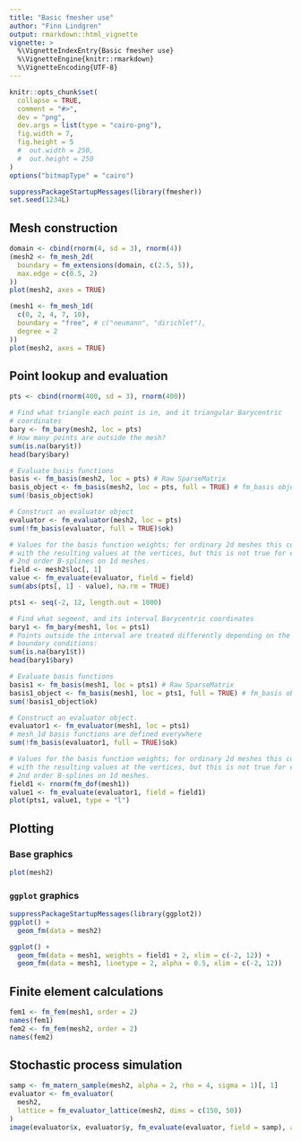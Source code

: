 ```yaml
---
title: "Basic fmesher use"
author: "Finn Lindgren"
output: rmarkdown::html_vignette
vignette: >
  %\VignetteIndexEntry{Basic fmesher use}
  %\VignetteEngine{knitr::rmarkdown}
  %\VignetteEncoding{UTF-8}
---
```


```r
knitr::opts_chunk$set(
  collapse = TRUE,
  comment = "#>",
  dev = "png",
  dev.args = list(type = "cairo-png"),
  fig.width = 7,
  fig.height = 5
  #  out.width = 250,
  #  out.height = 250
)
options("bitmapType" = "cairo")
```

```r
suppressPackageStartupMessages(library(fmesher))
set.seed(1234L)
```

## Mesh construction

```r
domain <- cbind(rnorm(4, sd = 3), rnorm(4))
(mesh2 <- fm_mesh_2d(
  boundary = fm_extensions(domain, c(2.5, 5)),
  max.edge = c(0.5, 2)
))
plot(mesh2, axes = TRUE)
```

```r
(mesh1 <- fm_mesh_1d(
  c(0, 2, 4, 7, 10),
  boundary = "free", # c("neumann", "dirichlet"),
  degree = 2
))
plot(mesh2, axes = TRUE)
```

## Point lookup and evaluation

```r
pts <- cbind(rnorm(400, sd = 3), rnorm(400))

# Find what triangle each point is in, and it triangular Barycentric
# coordinates
bary <- fm_bary(mesh2, loc = pts)
# How many points are outside the mesh?
sum(is.na(bary$t))
head(bary$bary)

# Evaluate basis functions
basis <- fm_basis(mesh2, loc = pts) # Raw SparseMatrix
basis_object <- fm_basis(mesh2, loc = pts, full = TRUE) # fm_basis object
sum(!basis_object$ok)

# Construct an evaluator object
evaluator <- fm_evaluator(mesh2, loc = pts)
sum(!fm_basis(evaluator, full = TRUE)$ok)

# Values for the basis function weights; for ordinary 2d meshes this coincides
# with the resulting values at the vertices, but this is not true for e.g.
# 2nd order B-splines on 1d meshes.
field <- mesh2$loc[, 1]
value <- fm_evaluate(evaluator, field = field)
sum(abs(pts[, 1] - value), na.rm = TRUE)
```

```r
pts1 <- seq(-2, 12, length.out = 1000)

# Find what segment, and its interval Barycentric coordinates
bary1 <- fm_bary(mesh1, loc = pts1)
# Points outside the interval are treated differently depending on the
# boundary conditions:
sum(is.na(bary1$t))
head(bary1$bary)

# Evaluate basis functions
basis1 <- fm_basis(mesh1, loc = pts1) # Raw SparseMatrix
basis1_object <- fm_basis(mesh1, loc = pts1, full = TRUE) # fm_basis object
sum(!basis1_object$ok)

# Construct an evaluator object.
evaluator1 <- fm_evaluator(mesh1, loc = pts1)
# mesh_1d basis functions are defined everywhere
sum(!fm_basis(evaluator1, full = TRUE)$ok)

# Values for the basis function weights; for ordinary 2d meshes this coincides
# with the resulting values at the vertices, but this is not true for e.g.
# 2nd order B-splines on 1d meshes.
field1 <- rnorm(fm_dof(mesh1))
value1 <- fm_evaluate(evaluator1, field = field1)
plot(pts1, value1, type = "l")
```

## Plotting

### Base graphics

```r
plot(mesh2)
```

### `ggplot` graphics

```r
suppressPackageStartupMessages(library(ggplot2))
ggplot() +
  geom_fm(data = mesh2)
```
```r
ggplot() +
  geom_fm(data = mesh1, weights = field1 + 2, xlim = c(-2, 12)) +
  geom_fm(data = mesh1, linetype = 2, alpha = 0.5, xlim = c(-2, 12))
```

## Finite element calculations

```r
fem1 <- fm_fem(mesh1, order = 2)
names(fem1)
fem2 <- fm_fem(mesh2, order = 2)
names(fem2)
```

## Stochastic process simulation

```r
samp <- fm_matern_sample(mesh2, alpha = 2, rho = 4, sigma = 1)[, 1]
evaluator <- fm_evaluator(
  mesh2,
  lattice = fm_evaluator_lattice(mesh2, dims = c(150, 50))
)
image(evaluator$x, evaluator$y, fm_evaluate(evaluator, field = samp), asp = 1)
```
